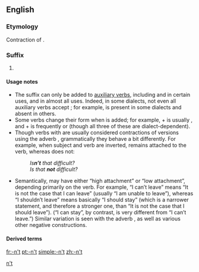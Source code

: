 {{also|n't|not}}
==English==

===Etymology===
Contraction of {{m|en|not}}.

===Suffix===
{{en-suffix}}

# {{non-gloss definition|[[negate|Negates]] the meaning of the clause in which it occurs.}}

====Usage notes====
* The suffix {{term||-n’t|lang=en}} can only be added to [[auxiliary verb]]s, including {{term|dare|lang=en}} and {{term|need|lang=en}} in certain uses, and {{term|be|lang=en}} in almost all uses. Indeed, in some dialects, not even all auxiliary verbs accept {{term||-n’t|lang=en}}; for example, {{term|mayn't|mayn’t|lang=en}} is present in some dialects and absent in others.
* Some verbs change their form when {{term||-n’t|lang=en}} is added; for example, {{term|shall|lang=en}} + {{term||-n’t|lang=en}} is usually {{term|shan't|shan’t|lang=en}}, and {{term|am|lang=en}} + {{term||-n’t|lang=en}} is frequently {{term|aren't|aren’t|lang=en}} or {{term|ain't|ain’t|lang=en}} (though all three of these are dialect-dependent).
* Though verbs with {{term||-n’t|lang=en}} are usually considered contractions of versions using the adverb {{term|not|lang=en}}, grammatically they behave a bit differently. For example, when subject and verb are inverted, {{term||-n’t|lang=en}} remains attached to the verb, whereas {{term||not|lang=en}} does not:
*: ''Is'''n’t''' that difficult?''
*: ''Is that '''not''' difficult?''
* Semantically, {{term||-n’t|lang=en}} may have either “high attachment” or “low attachment”, depending primarily on the verb. For example, “I can’t leave” means “It is not the case that I can leave” (usually “I am unable to leave”), whereas “I shouldn’t leave” means basically “I should stay” (which is a narrower statement, and therefore a stronger one, than “It is not the case that I should leave”). (“I can stay”, by contrast, is very different from “I can’t leave.”) Similar variation is seen with the adverb {{term||not|lang=en}}, as well as various other negative constructions.

====Derived terms====
{{suffixsee|en}}

[[Category:English unproductive suffixes|n't]]

[[fr:-n't]]
[[pt:-n't]]
[[simple:-n't]]
[[zh:-n't]]